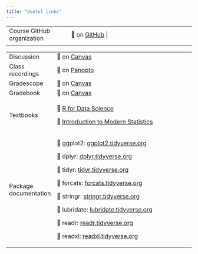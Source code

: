 ```yaml
---
title: "Useful links"
---
```


|  |  |  |
|----|----|----|
| Course GitHub organization | 🔗 on [GitHub](https://github.com/renr213) \| |  |
|  |  |  |

+-----------------------+---------------------------------------------------------------------------------------------------------------------------------+
| Discussion            | 🔗 on [Canvas](https://edstem.org/us/courses/50730/discussion/)                                                                 |
+-----------------------+---------------------------------------------------------------------------------------------------------------------------------+
| Class recordings      | 🔗 on [Panopto](https://duke.hosted.panopto.com/Panopto/Pages/Sessions/List.aspx?folderID=b5b29027-7084-40bf-9a2f-b0cf0100bb98) |
+-----------------------+---------------------------------------------------------------------------------------------------------------------------------+
| Gradescope            | 🔗 on [Canvas](https://canvas.duke.edu/courses/26106/external_tools/181)                                                        |
+-----------------------+---------------------------------------------------------------------------------------------------------------------------------+
| Gradebook             | 🔗 on [Canvas](https://canvas.duke.edu/courses/26106/gradebook)                                                                 |
+-----------------------+---------------------------------------------------------------------------------------------------------------------------------+
| Textbooks             | 🔗 [R for Data Science](https://r4ds.hadley.nz/)                                                                                |
|                       |                                                                                                                                 |
|                       | 🔗 [Introduction to Modern Statistics](https://openintro-ims2.netlify.app/)                                                     |
+-----------------------+---------------------------------------------------------------------------------------------------------------------------------+
| Package documentation | 🔗 ggplot2: [ggplot2.tidyverse.org](https://ggplot2.tidyverse.org/)                                                             |
|                       |                                                                                                                                 |
|                       | 🔗 dplyr: [dplyr.tidyverse.org](https://dplyr.tidyverse.org/)                                                                   |
|                       |                                                                                                                                 |
|                       | 🔗 tidyr: [tidyr.tidyverse.org](https://tidyr.tidyverse.org/)                                                                   |
|                       |                                                                                                                                 |
|                       | 🔗 forcats: [forcats.tidyverse.org](https://forcats.tidyverse.org/)                                                             |
|                       |                                                                                                                                 |
|                       | 🔗 stringr: [stringr.tidyverse.org](https://stringr.tidyverse.org/)                                                             |
|                       |                                                                                                                                 |
|                       | 🔗 lubridate: [lubridate.tidyverse.org](https://lubridate.tidyverse.org/)                                                       |
|                       |                                                                                                                                 |
|                       | 🔗 readr: [readr.tidyverse.org](https://readr.tidyverse.org/)                                                                   |
|                       |                                                                                                                                 |
|                       | 🔗 readxl: [readxl.tidyverse.org](https://readxl.tidyverse.org/)                                                                |
+-----------------------+---------------------------------------------------------------------------------------------------------------------------------+
